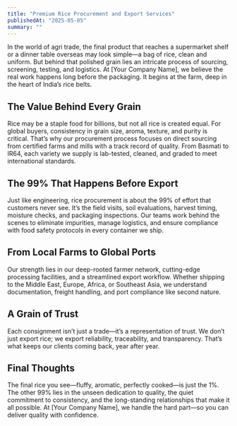 ```yaml
---
title: "Premium Rice Procurement and Export Services"
publishedAt: "2025-05-05"
summary: ""
---
```


In the world of agri trade, the final product that reaches a supermarket shelf or a dinner table overseas may look simple—a bag of rice, clean and uniform. But behind that polished grain lies an intricate process of sourcing, screening, testing, and logistics. At [Your Company Name], we believe the real work happens long before the packaging. It begins at the farm, deep in the heart of India’s rice belts.

## The Value Behind Every Grain

Rice may be a staple food for billions, but not all rice is created equal. For global buyers, consistency in grain size, aroma, texture, and purity is critical. That’s why our procurement process focuses on direct sourcing from certified farms and mills with a track record of quality. From Basmati to IR64, each variety we supply is lab-tested, cleaned, and graded to meet international standards.

## The 99% That Happens Before Export

Just like engineering, rice procurement is about the 99% of effort that customers never see. It’s the field visits, soil evaluations, harvest timing, moisture checks, and packaging inspections. Our teams work behind the scenes to eliminate impurities, manage logistics, and ensure compliance with food safety protocols in every container we ship.

## From Local Farms to Global Ports

Our strength lies in our deep-rooted farmer network, cutting-edge processing facilities, and a streamlined export workflow. Whether shipping to the Middle East, Europe, Africa, or Southeast Asia, we understand documentation, freight handling, and port compliance like second nature.

## A Grain of Trust

Each consignment isn’t just a trade—it’s a representation of trust. We don’t just export rice; we export reliability, traceability, and transparency. That’s what keeps our clients coming back, year after year.

## Final Thoughts

The final rice you see—fluffy, aromatic, perfectly cooked—is just the 1%. The other 99% lies in the unseen dedication to quality, the quiet commitment to consistency, and the long-standing relationships that make it all possible. At [Your Company Name], we handle the hard part—so you can deliver quality with confidence.
